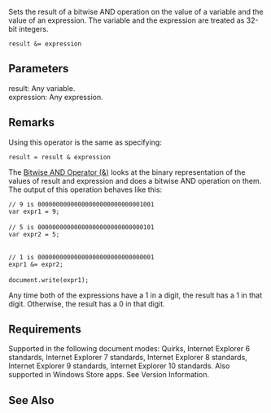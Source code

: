 Sets the result of a bitwise AND operation on the value of a variable and the value of an expression. The variable and the expression are treated as 32-bit integers.

 result &amp;= expression

==Parameters==
; result: Any variable.
; expression: Any expression.

==Remarks==
Using this operator is the same as specifying:

 result = result &amp; expression
The [[javascript/Operators/Bitwise AND|Bitwise AND Operator (&amp;)]] looks at the binary representation of the values of result and expression and does a bitwise AND operation on them. The output of this operation behaves like this:

 // 9 is 00000000000000000000000000001001
 var expr1 = 9;
 
 // 5 is 00000000000000000000000000000101
 var expr2 = 5;
  
 
 // 1 is 00000000000000000000000000000001
 expr1 &amp;= expr2;
 
 document.write(expr1);
Any time both of the expressions have a 1 in a digit, the result has a 1 in that digit. Otherwise, the result has a 0 in that digit.


==Requirements==
Supported in the following document modes: Quirks, Internet Explorer 6 standards, Internet Explorer 7 standards, Internet Explorer 8 standards, Internet Explorer 9 standards, Internet Explorer 10 standards. Also supported in Windows Store apps. See Version Information.


==See Also==

              

              

              
